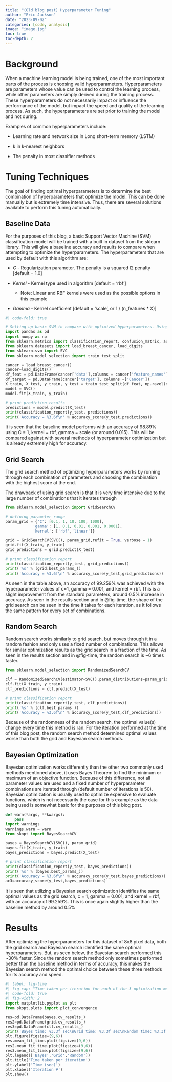 ```yaml
---
title: "(Old blog post) Hyperparameter Tuning"
author: "Eric Jackson"
date: "2023-09-02"
categories: [code, analysis]
image: "image.jpg"
toc: true
toc-depth: 2
---
```


# Background

When a machine learning model is being trained, one of the most important parts of the process is choosing valid hyperparameters. Hyperparameters are parameters whose value can be used to control the learning process, while other parameters are simply derived during the training process. These hyperparameters do not necessarily impact or influence the performance of the model, but impact the speed and quality of the learning process. As such, the hyperparameters are set prior to training the model and not during.

Examples of common hyperparameters include:

-   Learning rate and network size in Long short-term memory (LSTM)

-   k in k-nearest neighbors

-   The penalty in most classifier methods

# Tuning Techniques

The goal of finding optimal hyperparameters is to determine the best combination of hyperparameters that optimize the model. This can be done manually but is extremely time intensive. Thus, there are several solutions available to perform this tuning automatically.

## Baseline Data

For the purposes of this blog, a basic Support Vector Machine (SVM) classification model will be trained with a built in dataset from the sklearn library. This will give a baseline accuracy and results to compare when attempting to optimize the hyperparameters. The hyperparameters that are used by default with this algorithm are:

-   *C* - Regularization parameter. The penalty is a squared l2 penalty \[default = 1.0\]

-   *Kernel* - Kernel type used in algorithm \[default = 'rbf'\]

    -   Note: Linear and RBF kernels were used as the possible options in this example

-   *Gamma* - Kernel coefficient \[default = 'scale', or 1 / (n_features \* X)\]

```python
#| code-fold: true

# Setting up basic SVM to compare with optimized hyperparameters. Using built in dataset of data
import pandas as pd 
import numpy as np 
from sklearn.metrics import classification_report, confusion_matrix, accuracy_score
from sklearn.datasets import load_breast_cancer, load_digits
from sklearn.svm import SVC 
from sklearn.model_selection import train_test_split 

cancer = load_breast_cancer() 
cancer=load_digits()
df_feat = pd.DataFrame(cancer['data'],columns = cancer['feature_names']) 
df_target = pd.DataFrame(cancer['target'], columns =['Cancer']) 
X_train, X_test, y_train, y_test = train_test_split(df_feat, np.ravel(df_target),test_size = 0.30, random_state = 101) 
model = SVC() 
model.fit(X_train, y_train) 

# print prediction results 
predictions = model.predict(X_test) 
print(classification_report(y_test, predictions)) 
print('Accuracy = %3.6f\n' % accuracy_score(y_test,predictions))
```

It is seen that the baseline model performs with an accuracy of 98.89% using C = 1, kernel = rbf, gamma = scale (or around 0.015). This will be compared against with several methods of hyperparameter optimization but is already extremely high for accuracy.

## Grid Search

The grid search method of optimizing hyperparameters works by running through each combination of parameters and choosing the combination with the highest score at the end.

The drawback of using grid search is that it is very time intensive due to the large number of combinations that it iterates through

```python
from sklearn.model_selection import GridSearchCV 

# defining parameter range 
param_grid = {'C': [0.1, 1, 10, 100, 1000], 
			'gamma': [1, 0.1, 0.01, 0.001, 0.0001], 
			'kernel': ['rbf','linear']} 

grid = GridSearchCV(SVC(), param_grid,refit = True, verbose = 1) 
grid.fit(X_train, y_train) 
grid_predictions = grid.predict(X_test) 

# print classification report 
print(classification_report(y_test, grid_predictions)) 
print('%s' % (grid.best_params_))
print('Accuracy = %3.6f\n' % accuracy_score(y_test,grid_predictions))
```

As seen in the table above, an accuracy of 99.259% was achieved with the hyperparameter values of c=1, gamma = 0.001, and kernel = rbf. This is a slight improvement from the standard parameters, around 0.5% increase in accuracy. As seen in the results section and in @fig-time, the shape of the grid search can be seen in the time it takes for each iteration, as it follows the same pattern for every set of combinations.

## Random Search

Random search works similarly to grid search, but moves through it in a random fashion and only uses a fixed number of combinations. This allows for similar optimization results as the grid search in a fraction of the time. As seen in the results section and in @fig-time, the random search is \~6 times faster.

```python
from sklearn.model_selection import RandomizedSearchCV

clf = RandomizedSearchCV(estimator=SVC(),param_distributions=param_grid,verbose=1)
clf.fit(X_train, y_train) 
clf_predictions = clf.predict(X_test) 

# print classification report 
print(classification_report(y_test, clf_predictions)) 
print('%s' % (clf.best_params_))
print('Accuracy = %3.6f\n' % accuracy_score(y_test,clf_predictions))
```

Because of the randomness of the random search, the optimal value(s) change every time this method is ran. For the iteration performed at the time of this blog post, the random search method determined optimal values worse than both the grid and Bayesian search methods.

## Bayesian Optimization

Bayesian optimization works differently than the other two commonly used methods mentioned above, it uses Bayes Theorem to find the minimum or maximum of an objective function. Because of this difference, not all parameter values are used and a fixed number of hyperparameter combinations are iterated through (default number of iterations is 50). Bayesian optimization is usually used to optimize expensive to evaluate functions, which is not necessarily the case for this example as the data being used is somewhat basic for the purposes of this blog post.

```python
def warn(*args, **kwargs):
    pass
import warnings
warnings.warn = warn
from skopt import BayesSearchCV

bayes = BayesSearchCV(SVC(), param_grid) 
bayes.fit(X_train, y_train) 
bayes_predictions = bayes.predict(X_test) 

# print classification report 
print(classification_report(y_test, bayes_predictions)) 
print('%s' % (bayes.best_params_))
print('Accuracy = %3.6f\n' % accuracy_score(y_test,bayes_predictions))
ac3=accuracy_score(y_test,bayes_predictions)
```

It is seen that utilizing a Bayesian search optimization identifies the same optimal values as the grid search, c = 1, gamma = 0.001, and kernel = rbf, with an accuracy of 99.259%. This is once again slightly higher than the baseline method by around 0.5%

# Results

After optimizing the hyperparameters for this dataset of 8x8 pixel data, both the grid search and Bayesian search identified the same optimal hyperparameters. But, as seen below, the Bayesian search performed this \~30% faster. Since the random search method only sometimes performed better than the baseline method in terms of accuracy, this makes the Bayesian search method the optimal choice between these three methods for its accuracy and speed.

```python
#| label: fig-time
#| fig-cap: "Time taken per iteration for each of the 3 optimization methods"
#| code-fold: true
#| fig-width: 2
import matplotlib.pyplot as plt
from skopt.plots import plot_convergence

res=pd.DataFrame(bayes.cv_results_)
res2=pd.DataFrame(grid.cv_results_)
res3=pd.DataFrame(clf.cv_results_)
print('Bayes time: %3.3f sec\nGrid time: %3.3f sec\nRandom time: %3.3f sec' % (res.mean_fit_time.sum(),res2.mean_fit_time.sum(),res3.mean_fit_time.sum()))
plt.figure(figsize=(9,6))
res.mean_fit_time.plot(figsize=(9,6))
res2.mean_fit_time.plot(figsize=(9,6))
res3.mean_fit_time.plot(figsize=(9,6))
plt.legend(['Bayes','Grid','Random'])
plt.title('Time taken per iteration')
plt.ylabel('Time (sec)')
plt.xlabel('Iteration #')
plt.show()
```
